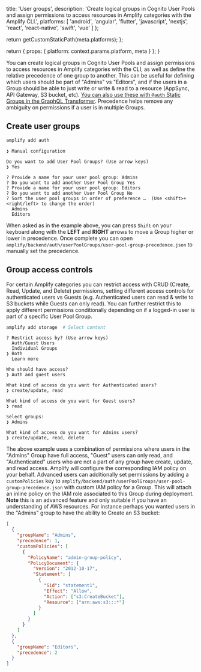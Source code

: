 
  title: 'User groups',
  description:
    'Create logical groups in Cognito User Pools and assign permissions to access resources in Amplify categories with the Amplify CLI.',
  platforms: [
    'android',
    'angular',
    'flutter',
    'javascript',
    'nextjs',
    'react',
    'react-native',
    'swift',
    'vue'
  ]
};

  return getCustomStaticPath(meta.platforms);
};

  return {
    props: {
      platform: context.params.platform,
      meta
    }
  };
}

You can create logical groups in Cognito User Pools and assign permissions to access resources in Amplify categories with the CLI, as well as define the relative precedence of one group to another. This can be useful for defining which users should be part of "Admins" vs "Editors", and if the users in a Group should be able to just write or write & read to a resource (AppSync, API Gateway, S3 bucket, etc). [You can also use these with `@auth` Static Groups in the GraphQL Transformer](/cli/graphql/authorization-rules#static-group-authorization). Precedence helps remove any ambiguity on permissions if a user is in multiple Groups.

## Create user groups

```bash
amplify add auth
```

```console
❯ Manual configuration

Do you want to add User Pool Groups? (Use arrow keys)
❯ Yes

? Provide a name for your user pool group: Admins
? Do you want to add another User Pool Group Yes
? Provide a name for your user pool group: Editors
? Do you want to add another User Pool Group No
? Sort the user pool groups in order of preference …  (Use <shift>+<right/left> to change the order)
  Admins
  Editors
```

When asked as in the example above, you can press `Shift` on your keyboard along with the **LEFT** and **RIGHT** arrows to move a Group higher or lower in precedence. Once complete you can open `amplify/backend/auth/userPoolGroups/user-pool-group-precedence.json` to manually set the precedence.

## Group access controls

For certain Amplify categories you can restrict access with CRUD (Create, Read, Update, and Delete) permissions, setting different access controls for authenticated users vs Guests (e.g. Authenticated users can read & write to S3 buckets while Guests can only read). You can further restrict this to apply different permissions conditionally depending on if a logged-in user is part of a specific User Pool Group.

```bash
amplify add storage  # Select content
```

```console
? Restrict access by? (Use arrow keys)
  Auth/Guest Users
  Individual Groups
❯ Both
  Learn more

Who should have access?
❯ Auth and guest users

What kind of access do you want for Authenticated users?
❯ create/update, read

What kind of access do you want for Guest users?
❯ read

Select groups:
❯ Admins

What kind of access do you want for Admins users?
❯ create/update, read, delete
```

The above example uses a combination of permissions where users in the "Admins" Group have full access, "Guest" users can only read, and "Authenticated" users who are not a part of any group have create, update, and read access. Amplify will configure the corresponding IAM policy on your behalf. Advanced users can additionally set permissions by adding a `customPolicies` key to `amplify/backend/auth/userPoolGroups/user-pool-group-precedence.json` with custom IAM policy for a Group. This will attach an inline policy on the IAM role associated to this Group during deployment. **Note** this is an advanced feature and only suitable if you have an understanding of AWS resources. For instance perhaps you wanted users in the "Admins" group to have the ability to Create an S3 bucket:

```json
[
  {
    "groupName": "Admins",
    "precedence": 1,
    "customPolicies": [
      {
        "PolicyName": "admin-group-policy",
        "PolicyDocument": {
          "Version": "2012-10-17",
          "Statement": [
            {
              "Sid": "statement1",
              "Effect": "Allow",
              "Action": ["s3:CreateBucket"],
              "Resource": ["arn:aws:s3:::*"]
            }
          ]
        }
      }
    ]
  },
  {
    "groupName": "Editors",
    "precedence": 2
  }
]
```
